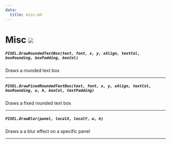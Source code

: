 ```yaml
---
data:
  title: misc.md
---
```


# Misc ![](https://raw.githubusercontent.com/Pulsar-Dev/documentation/main/public/client.png)

##### `PIXEL.DrawRoundedTextBox(text, font, x, y, xAlign, textCol, boxRounding, boxPadding, boxCol)`
  Draws a rounded text box

---
##### `PIXEL.DrawFixedRoundedTextBox(text, font, x, y, xAlign, textCol, boxRounding, w, h, boxCol, textPadding)`
  Draws a fixed rounded text box

---
##### `PIXEL.DrawBlur(panel, localX, localY, w, h)`
  Draws a a blur effect on a specific panel

---